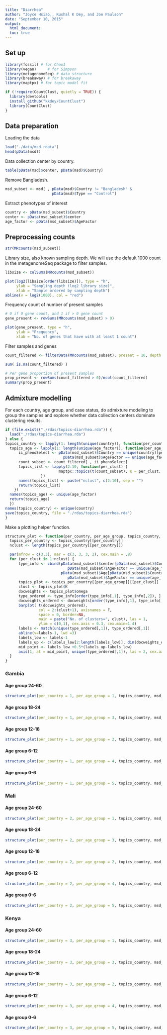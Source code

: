 ```yaml
---
title: "Diarrhea"
author: "Joyce Hsiao,, Kushal K Dey, and Joe Paulson"
date: "September 10, 2015"
output: 
  html_document:
  toc: true
---
```



## Set up 

```r
library(fossil) # for Chao1
library(vegan)     # for Simpson
library(metagenomeSeq) # data structure
library(breakaway) # for breakaway
library(maptpx) # for topic model fit

if (!require(CountClust, quietly = TRUE)) {
  library(devtools)
  install_github("kkdey/CountClust")
  library(CountClust)
}
```


## Data preparation

Loading the data 

```r
load("./data/msd.rdata")
head(pData(msd))
```

Data collection center by country.

```r
table(pData(msd)$center, pData(msd)$Country)
```

Remove Bangladesh.

```r
msd_subset <- msd[ , pData(msd)$Country != "Bangladesh" &
                     pData(msd)$Type == "Control"]
```

Extract phenotypes of interest
```r
country <- pData(msd_subset)$Country
center <- pData(msd_subset)$center
age_factor <- pData(msd_subset)$AgeFactor  
```


## Preprocessing counts

```r
str(MRcounts(msd_subset))
```

Library size, also known sampling depth. We will use the default 1000 count in the metagenomeSeq package to filter samples.

```r
libsize <- colSums(MRcounts(msd_subset))

plot(log2(libsize[order(libsize)]), type = "h",
     ylab = "Sampling depth (log2 library size)",
     xlab = "Sample ordered by sampling depth")
abline(v = log2(1000), col = "red")
```


Frequency count of number of present samples

```r
# 0 if 0 gene count, and 1 if > 0 gene count
gene_present <- rowSums(MRcounts(msd_subset) > 0)

plot(gene_present, type = "h",
     ylab = "Frequency",
     xlab = "No. of genes that have with at least 1 count")
```


Filter samples and genes

```r
count_filtered <- filterData(MRcounts(msd_subset), present = 10, depth = 100)

sum( is.na(count_filtered) )

# Per gene proportion of present samples
prop_present <- rowSums(count_filtered > 0)/ncol(count_filtered)
summary(prop_present)
```


## Admixture modelling

For each country, age group, and case status, do admixture modeling to group the samples
and explore whether data collection centers dominate clustering results.


```r
if (file.exists("./rdas/topics-diarrhea.rda")) {
  load("./rdas/topics-diarrhea.rda")  
} else {
topics_country <- lapply(1: length(unique(country)), function(per_country)  {
  topics_age <- lapply(1: length(unique(age_factor)), function(per_age_group) {
      ii_phenoSelect <- pData(msd_subset)$Country == unique(country)[per_country] &
                          pData(msd_subset)$AgeFactor == unique(age_factor)[per_age_group]
      count_subset <- count_filtered[ , ii_phenoSelect]
      topics_list <- lapply(2:10, function(per_clust) {
                        maptpx::topics(t(count_subset), K = per_clust, tol = .005)
                })  
      names(topics_list) <- paste("nclust", c(2:10), sep = "")
      return(topics_list)
    })
  names(topics_age) <- unique(age_factor)
  return(topics_age)
  })
names(topics_country) <- unique(country)
save(topics_country, file = "./rdas/topics-diarrhea.rda")        
}

```

Make a plotting helper function.

```r
structure_plot <- function(per_country, per_age_group, topics_country, msd_subset) {
  topics_per_country <- topics_country[[per_country]]
  nclust <- length(topics_per_country[[per_country]])

  par(mfrow = c(3,3), mar = c(3, 3, 3, 2), cex.main = .8)
  for (per_clust in 1:nclust) {
      type_info <- cbind(pData(msd_subset)$center[pData(msd_subset)$Country == unique(country)[per_country] &
                            pData(msd_subset)$AgeFactor == unique(age_factor)[per_age_group] ],
                         pData(msd_subset)$Age[pData(msd_subset)$Country == unique(country)[per_country] &
                            pData(msd_subset)$AgeFactor == unique(age_factor)[per_age_group] ] )
      topics_plot <- topics_per_country[[per_age_group]][[per_clust]]
      clust <- topics_plot$K
      docweights <- topics_plot$omega
      type_ordered <- type_info[order(type_info[,1], type_info[,2]), ]
      docweights_ordered <- docweights[order(type_info[,1], type_info[,2]),]
      barplot( t(docweights_ordered), 
               col = 2:(clust+1), axisnames = F,
               space = 0, border=NA,
               main = paste("No. of clusters=", clust), las = 1,
               ylim = c(0,1), cex.axis = 0.3, cex.main=1.4)
      labels <- match(unique(type_ordered[,1]), type_ordered[,1])
      abline(v=labels-1, lwd =3)
      labels_low <- labels-1
      labels_up <- c(labels_low[2:length(labels_low)], dim(docweights_ordered)[1])
      mid_point <- labels_low +0.5*(labels_up-labels_low)
      axis(1, at = mid_point, unique(type_ordered[,1]), las = 2, cex.axis=0.3)
  }
}
```


### Gambia

#### Age group 24-60

```r
structure_plot(per_country = 1, per_age_group = 1, topics_country, msd_subset) 
```

#### Age group 18-24

```r
structure_plot(per_country = 1, per_age_group = 3, topics_country, msd_subset)
```

#### Age group 12-18

```r
structure_plot(per_country = 1, per_age_group = 2, topics_country, msd_subset)
```

#### Age group 6-12

```r
structure_plot(per_country = 1, per_age_group = 4, topics_country, msd_subset)
```

#### Age group 0-6

```r
structure_plot(per_country = 1, per_age_group = 5, topics_country, msd_subset)
```




### Mali

#### Age group 24-60

```r
structure_plot(per_country = 2, per_age_group = 1, topics_country, msd_subset)
```

#### Age group 18-24

```r
structure_plot(per_country = 2, per_age_group = 3, topics_country, msd_subset)
```

#### Age group 12-18

```r
structure_plot(per_country = 2, per_age_group = 2, topics_country, msd_subset)
```

#### Age group 6-12

```r
structure_plot(per_country = 2, per_age_group = 4, topics_country, msd_subset)
```

#### Age group 0-6

```r
structure_plot(per_country = 2, per_age_group = 5, topics_country, msd_subset)
```



### Kenya

#### Age group 24-60

```r
structure_plot(per_country = 3, per_age_group = 1, topics_country, msd_subset)
```

#### Age group 18-24

```r
structure_plot(per_country = 3, per_age_group = 3, topics_country, msd_subset)
```

#### Age group 12-18

```r
structure_plot(per_country = 3, per_age_group = 2, topics_country, msd_subset)
```

#### Age group 6-12

```r
structure_plot(per_country = 3, per_age_group = 4, topics_country, msd_subset)
```

#### Age group 0-6

```r
structure_plot(per_country = 3, per_age_group = 5, topics_country, msd_subset)
```

